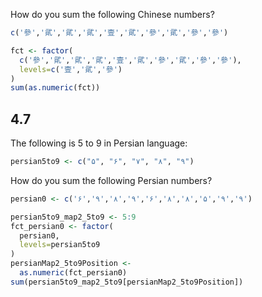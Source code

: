 How do you sum the following Chinese numbers? 
```r
c('參','貮','貮','貮','壹','貮','參','貮','參','參')
```

```r
fct <- factor(
  c('參','貮','貮','貮','壹','貮','參','貮','參','參'),
  levels=c('壹','貮','參')
)
sum(as.numeric(fct))
```

## 4.7

The following is 5 to 9 in Persian language:

```r
persian5to9 <- c("۵", "۶", "۷", "۸", "۹")

```

How do you sum the following Persian numbers?
```r
persian0 <- c('۶','۹','۸','۹','۶','۸','۸','۵','۹','۹')

```

```r
persian5to9_map2_5to9 <- 5:9
fct_persian0 <- factor(
  persian0, 
  levels=persian5to9
)
persianMap2_5to9Position <- 
  as.numeric(fct_persian0)
sum(persian5to9_map2_5to9[persianMap2_5to9Position])
```

